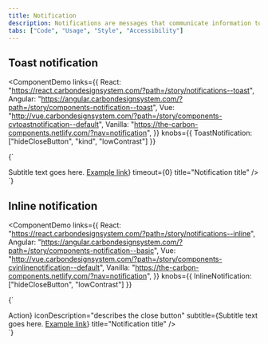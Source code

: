 ```yaml
---
title: Notification
description: Notifications are messages that communicate information to the user. The two main types of notificaitons are toast notifications and inline notifications.
tabs: ["Code", "Usage", "Style", "Accessibility"]
---
```


## Toast notification

<ComponentDemo
  links={{
    React:
      "https://react.carbondesignsystem.com/?path=/story/notifications--toast",
    Angular:
      "https://angular.carbondesignsystem.com/?path=/story/components-notification--toast",
    Vue:
      "http://vue.carbondesignsystem.com/?path=/story/components-cvtoastnotification--default",
    Vanilla: "https://the-carbon-components.netlify.com/?nav=notification",
  }}
  knobs={{ ToastNotification: ["hideCloseButton", "kind", "lowContrast"] }}
>
  {`
  <div>
    <ToastNotification
      caption="Time stamp [00:00:00]"
      iconDescription="describes the close button"
      subtitle={<span>Subtitle text goes here. <a href="#example">Example link</a></span>}
      timeout={0}
      title="Notification title"
    />
  </div>
`}
</ComponentDemo>

## Inline notification

<ComponentDemo
  links={{
    React:
      "https://react.carbondesignsystem.com/?path=/story/notifications--inline",
    Angular:
      "https://angular.carbondesignsystem.com/?path=/story/components-notification--basic",
    Vue:
      "http://vue.carbondesignsystem.com/?path=/story/components-cvinlinenotification--default",
    Vanilla: "https://the-carbon-components.netlify.com/?nav=notification",
  }}
  knobs={{ InlineNotification: ["hideCloseButton", "lowContrast"] }}
>
  {`
  <div>
    <InlineNotification
      kind="info"
      actions={<NotificationActionButton>Action</NotificationActionButton>}
      iconDescription="describes the close button"
      subtitle={<span>Subtitle text goes here. <a href="#example">Example link</a></span>}
      title="Notification title"
    />
  </div>
  `}
</ComponentDemo>
